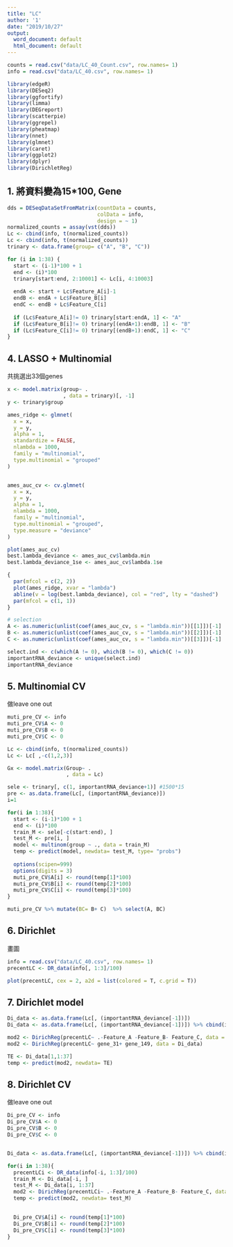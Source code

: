 ```yaml
---
title: "LC"
author: '1'
date: "2019/10/27"
output:
  word_document: default
  html_document: default
---
```


```r
counts = read.csv("data/LC_40_Count.csv", row.names= 1)
info = read.csv("data/LC_40.csv", row.names= 1)

```


```r
library(edgeR)
library(DESeq2)
library(ggfortify)
library(limma)
library(DEGreport)
library(scatterpie)
library(ggrepel)
library(pheatmap)
library(nnet)
library(glmnet)
library(caret)
library(ggplot2)
library(dplyr)
library(DirichletReg)
```

## 1. 將資料變為15*100, Gene
```r
dds = DESeqDataSetFromMatrix(countData = counts, 
                             colData = info, 
                             design = ~ 1)
normalized_counts = assay(vst(dds))
Lc <- cbind(info, t(normalized_counts))
Lc <- cbind(info, t(normalized_counts))
trinary <- data.frame(group= c("A", "B", "C"))

for (i in 1:38) {
  start <- (i-1)*100 + 1
  end <- (i)*100
  trinary[start:end, 2:10001] <- Lc[i, 4:10003]
  
  endA <- start + Lc$Feature_A[i]-1
  endB <- endA + Lc$Feature_B[i]
  endC <- endB + Lc$Feature_C[i]
  
  if (Lc$Feature_A[i]!= 0) trinary[start:endA, 1] <- "A"
  if (Lc$Feature_B[i]!= 0) trinary[(endA+1):endB, 1] <- "B"
  if (Lc$Feature_C[i]!= 0) trinary[(endB+1):endC, 1] <- "C"
}
```

## 4. LASSO + Multinomial
共挑選出33個genes
```r
x <- model.matrix(group~ .
                  , data = trinary)[, -1]
y <- trinary$group

ames_ridge <- glmnet(
  x = x,
  y = y,
  alpha = 1,
  standardize = FALSE,
  nlambda = 1000,
  family = "multinomial",
  type.multinomial = "grouped"
)


ames_auc_cv <- cv.glmnet(
  x = x,
  y = y,
  alpha = 1,
  nlambda = 1000,
  family = "multinomial", 
  type.multinomial = "grouped",
  type.measure = "deviance"
)

plot(ames_auc_cv)
best.lambda_deviance <- ames_auc_cv$lambda.min
best.lambda_deviance_1se <- ames_auc_cv$lambda.1se

{
  par(mfcol = c(2, 2))
  plot(ames_ridge, xvar = "lambda") 
  abline(v = log(best.lambda_deviance), col = "red", lty = "dashed")
  par(mfcol = c(1, 1))
}

# selection
A <- as.numeric(unlist(coef(ames_auc_cv, s = "lambda.min"))[[1]])[-1]
B <- as.numeric(unlist(coef(ames_auc_cv, s = "lambda.min"))[[2]])[-1]
C <- as.numeric(unlist(coef(ames_auc_cv, s = "lambda.min"))[[3]])[-1]

select.ind <- c(which(A != 0), which(B != 0), which(C != 0))
importantRNA_deviance <- unique(select.ind)
importantRNA_deviance
```



## 5. Multinomial CV
做leave one out 
```r
muti_pre_CV <- info
muti_pre_CV$A <- 0
muti_pre_CV$B <- 0
muti_pre_CV$C <- 0

Lc <- cbind(info, t(normalized_counts))
Lc <- Lc[ ,-c(1,2,3)]

Gx <- model.matrix(Group~ .
                   , data = Lc)

sele <- trinary[, c(1, importantRNA_deviance+1)] #1500*15
pre <- as.data.frame(Lc[, (importantRNA_deviance)])
i=1

for(i in 1:38){
  start <- (i-1)*100 + 1
  end <- (i)*100
  train_M <- sele[-c(start:end), ]
  test_M <- pre[i, ]
  model <- multinom(group ~ ., data = train_M)
  temp <- predict(model, newdata= test_M, type= "probs")
  
  options(scipen=999)
  options(digits = 3)
  muti_pre_CV$A[i] <- round(temp[1]*100)
  muti_pre_CV$B[i] <- round(temp[2]*100)
  muti_pre_CV$C[i] <- round(temp[3]*100)
}

```

```r
muti_pre_CV %>% mutate(BC= B+ C)  %>% select(A, BC)
```

## 6. Dirichlet 
畫圖
```r
info = read.csv("data/LC_40.csv", row.names= 1)
precentLC <- DR_data(info[, 1:3]/100)

plot(precentLC, cex = 2, a2d = list(colored = T, c.grid = T))

```

## 7. Dirichlet model
```r
Di_data <- as.data.frame(Lc[, (importantRNA_deviance[-1])])
Di_data <- as.data.frame(Lc[, (importantRNA_deviance[-1])]) %>% cbind(info/100)

mod2 <- DirichReg(precentLC~ .-Feature_A -Feature_B- Feature_C, data = Di_data[-1, ])
mod2 <- DirichReg(precentLC~ gene_31+ gene_149, data = Di_data)

TE <- Di_data[1,1:37]
temp <- predict(mod2, newdata= TE)
```


## 8. Dirichlet CV
做leave one out 
```r
Di_pre_CV <- info
Di_pre_CV$A <- 0
Di_pre_CV$B <- 0
Di_pre_CV$C <- 0


Di_data <- as.data.frame(Lc[, (importantRNA_deviance[-1])]) %>% cbind(info/100)

for(i in 1:38){
  precentLCi <- DR_data(info[-i, 1:3]/100)
  train_M <- Di_data[-i, ]
  test_M <- Di_data[i, 1:37]
  mod2 <- DirichReg(precentLCi~ .-Feature_A -Feature_B- Feature_C, data = train_M)
  temp <- predict(mod2, newdata= test_M)
  

  Di_pre_CV$A[i] <- round(temp[1]*100)
  Di_pre_CV$B[i] <- round(temp[2]*100)
  Di_pre_CV$C[i] <- round(temp[3]*100)
}

```